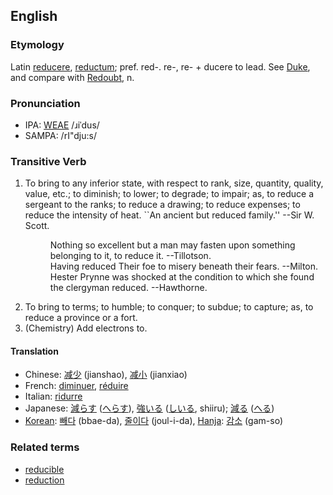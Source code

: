 ==English==
===Etymology===
Latin [[reducere]], [[reductum]]; pref. red-. re-, re- + ducere to lead.  See [[Duke]], and compare with [[Redoubt]], n.

===Pronunciation===
*IPA: [[WEAE]] /ɹiˈdus/
*SAMPA: /rI"dju:s/

===Transitive Verb===
# To bring to any inferior state, with respect to rank, size, quantity, quality, value, etc.; to diminish; to lower; to degrade; to impair; as, to reduce a sergeant to the ranks; to reduce a drawing; to reduce expenses; to reduce the intensity of heat. ``An ancient but reduced family.'' --Sir W. Scott.
#:    Nothing so excellent but a man may fasten upon something belonging to it, to reduce it. --Tillotson.
#:    Having reduced Their foe to misery beneath their fears. --Milton.
#:    Hester Prynne was shocked at the condition to which she found the clergyman reduced. --Hawthorne.
# To bring to terms; to humble; to conquer; to subdue; to capture; as, to reduce a province or a fort.       <!-- material copied from Webster's Revised Unabridged Dictionary (1913) -->
# (Chemistry) Add electrons to.

==== Translation ====
*Chinese: [[减少]] (jianshao), [[减小]] (jianxiao)
*French: [[diminuer]], [[réduire]]
*Italian: [[ridurre]]
*Japanese: [[減らす]] ([[へらす]]), [[強いる]] ([[しいる]], shiiru); [[減る]] ([[へる]])
*[[Korean]]: [[빼다]] (bbae-da), [[줄이다]] (joul-i-da), [[Hanja]]: [[감소]] (gam-so)

===Related terms===
*[[reducible]]
*[[reduction]]